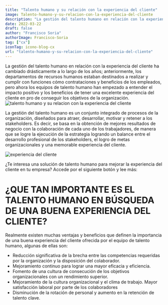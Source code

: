 ```yaml
---
title: "Talento humano y su relación con la experiencia del cliente"
image: Talento-humano-y-su-relacion-con-la-experiencia-del-cliente
description: "La gestión del talento humano en relación con la experiencia del cliente ha cambiado drásticamente a lo largo de los años; anteriormente, los departamentos de recursos humanos estaban destinados a realizar y cumplir con funciones cómo contrataciones y beneficios de los empleados, pero ahora los equipos de talento humano han empezado a entender el impacto positivo y los beneficios de tener una excelente experiencia del cliente en pro de conseguir los objetivos de la organización."
date: 2022-03-22
draft: false
author: "Francisco Soria"
authorImage: Francisco-Soria
tag: ["cx"]
iconTag: icono-blog-cx
url: "talento-humano-y-su-relacion-con-la-experiencia-del-cliente"
---
```


La gestión del talento humano en relación con la experiencia del cliente ha cambiado drásticamente a lo largo de los años; anteriormente, los departamentos de recursos humanos estaban destinados a realizar y cumplir con funciones cómo contrataciones y beneficios de los empleados, pero ahora los equipos de talento humano han empezado a entender el impacto positivo y los beneficios de tener una excelente experiencia del cliente en pro de conseguir los objetivos de la organización.
![talento humano y su relacion con la experiencia del cliente](/image/posts/Talento-humano-y-su-relacion-con-la-experiencia-del-cliente-1024x683.webp)

La gestión del talento humano es un conjunto integrado de procesos de la organización, diseñados para atraer, desarrollar, motivar y retener a los stakeholders. Es decir, se basa en la obtención de mejores resultados de negocio  con la colaboración de cada uno de los trabajadores, de manera que se logre la ejecución de la estrategia logrando un balance entre el desarrollo profesional de los stakeholders, el logro de metas organizacionales y una memorable experiencia del cliente.

![experiencia del cliente](/image/posts/pexels-kampus-production-6248988-1024x683.webp)

¿Te interesa una solución de talento humano para mejorar la experiencia del cliente en tu empresa? Accede por el siguiente botón y lee más:

<Link text="ver solución" href="/experiencia-del-cliente" class="px-3 py-2 bg-xkale rounded-lg text-white uppercase shadow-lg"/>

# ¿QUE TAN IMPORTANTE ES EL TALENTO HUMANO EN BÚSQUEDA DE UNA BUENA EXPERIENCIA DEL CLIENTE?
Realmente existen muchas ventajas y beneficios que definen la importancia de una buena experiencia del cliente ofrecida por el equipo de talento humano, algunas de ellas son:

- Reducción significativa de la brecha entre las competencias requeridas por la organización y la disposición del colaborador.
- Mejoramiento continuo para lograr una mayor eficacia y eficiencia.
- Fomento de una cultura de consecución de los objetivos organizacionales con un rendimiento superior.
- Mejoramiento de la cultura organizacional y el clima de trabajo.
Mayor satisfacción laboral por parte de los colaboradores 
- Disminución de la rotación de personal  y aumento en la retención de talento clave.